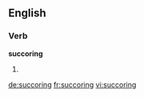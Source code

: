 ==English==

===Verb===
'''succoring'''

# {{present participle of|succor}}

[[de:succoring]]
[[fr:succoring]]
[[vi:succoring]]